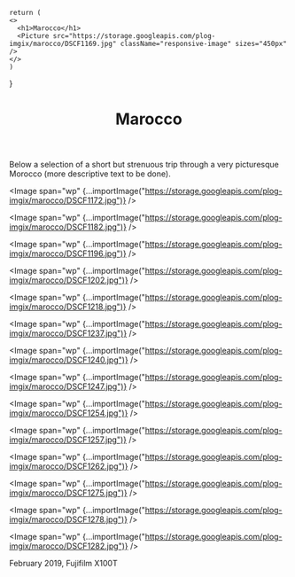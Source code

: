 

    return (
    <>
      <h1>Marocco</h1>
      <Picture src="https://storage.googleapis.com/plog-imgix/marocco/DSCF1169.jpg" className="responsive-image" sizes="450px" />
    </>
    )
}

<Header>
  <Picture src="https://storage.googleapis.com/plog-imgix/marocco/DSCF1169.jpg" sizes="100vw" />
  <h1>Marocco</h1>
</Header>

Below a selection of a short but strenuous trip through a very picturesque Morocco (more descriptive text to be done).

<Image span="wp" {...importImage("https://storage.googleapis.com/plog-imgix/marocco/DSCF1172.jpg")} />

<Image span="wp" {...importImage("https://storage.googleapis.com/plog-imgix/marocco/DSCF1182.jpg")} />

<Image span="wp" {...importImage("https://storage.googleapis.com/plog-imgix/marocco/DSCF1196.jpg")} />

<Image span="wp" {...importImage("https://storage.googleapis.com/plog-imgix/marocco/DSCF1202.jpg")} />

<Image span="wp" {...importImage("https://storage.googleapis.com/plog-imgix/marocco/DSCF1218.jpg")} />

<Image span="wp" {...importImage("https://storage.googleapis.com/plog-imgix/marocco/DSCF1237.jpg")} />

<Image span="wp" {...importImage("https://storage.googleapis.com/plog-imgix/marocco/DSCF1240.jpg")} />

<Image span="wp" {...importImage("https://storage.googleapis.com/plog-imgix/marocco/DSCF1247.jpg")} />

<Image span="wp" {...importImage("https://storage.googleapis.com/plog-imgix/marocco/DSCF1254.jpg")} />

<Image span="wp" {...importImage("https://storage.googleapis.com/plog-imgix/marocco/DSCF1257.jpg")} />

<Image span="wp" {...importImage("https://storage.googleapis.com/plog-imgix/marocco/DSCF1262.jpg")} />

<Image span="wp" {...importImage("https://storage.googleapis.com/plog-imgix/marocco/DSCF1275.jpg")} />

<Image span="wp" {...importImage("https://storage.googleapis.com/plog-imgix/marocco/DSCF1278.jpg")} />

<Image span="wp" {...importImage("https://storage.googleapis.com/plog-imgix/marocco/DSCF1282.jpg")} />

<Footer>
February 2019, Fujifilm X100T
</Footer>
